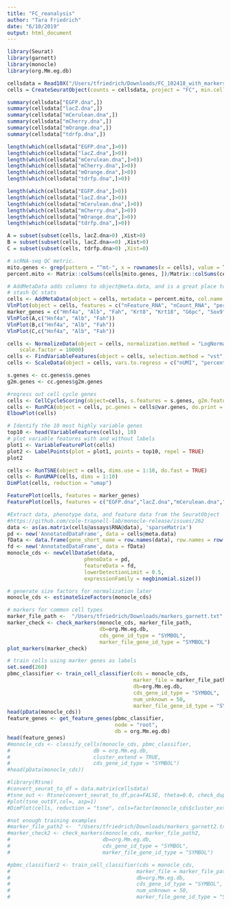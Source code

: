 ```yaml
---
title: "FC_reanalysis"
author: "Tara Friedrich"
date: "6/10/2019"
output: html_document
---
```


```r
library(Seurat)
library(garnett)
library(monocle)
library(org.Mm.eg.db)
```

```r
cellsdata = Read10X("/Users/tfriedrich/Downloads/FC_102418_with_markers/outs/filtered_feature_bc_matrix/")
cells = CreateSeuratObject(counts = cellsdata, project = "FC", min.cells = 3, min.features = 200)

summary(cellsdata["EGFP.dna",])
summary(cellsdata["lacZ.dna",])
summary(cellsdata["mCerulean.dna",])
summary(cellsdata["mCherry.dna",])
summary(cellsdata["mOrange.dna",])
summary(cellsdata["tdrfp.dna",])

length(which(cellsdata["EGFP.dna",]>0))
length(which(cellsdata["lacZ.dna",]>0))
length(which(cellsdata["mCerulean.dna",]>0))
length(which(cellsdata["mCherry.dna",]>0))
length(which(cellsdata["mOrange.dna",]>0))
length(which(cellsdata["tdrfp.dna",]>0))

length(which(cellsdata["EGFP.dna",]>0))
length(which(cellsdata["lacZ.dna",]>0))
length(which(cellsdata["mCerulean.dna",]>0))
length(which(cellsdata["mCherry.dna",]>0))
length(which(cellsdata["mOrange.dna",]>0))
length(which(cellsdata["tdrfp.dna",]>0))

A = subset(subset(cells, lacZ.dna>0) ,Xist>0)
B = subset(subset(cells, lacZ.dna==0) ,Xist>0)
C = subset(subset(cells, tdrfp.dna>0) ,Xist=0)
```

```r
# scRNA-seq QC metric.
mito.genes <- grep(pattern = "^mt-", x = rownames(x = cells), value = TRUE)
percent.mito <- Matrix::colSums(cells[mito.genes, ])/Matrix::colSums(cells)

# AddMetaData adds columns to object@meta.data, and is a great place to
# stash QC stats
cells <- AddMetaData(object = cells, metadata = percent.mito, col.name = "percent.mito")
VlnPlot(object = cells, features = c("nFeature_RNA", "nCount_RNA", "percent.mito"))
marker_genes = c("Hnf4a", "Alb", "Fah", "Krt8", "Krt18", "G6pc", "Sox9", "Krt7", "Krt19", "Epcam", "Onecut1", "Afp", "Xist")
VlnPlot(A,c("Hnf4a", "Alb", "Fah"))
VlnPlot(B,c("Hnf4a", "Alb", "Fah"))
VlnPlot(C,c("Hnf4a", "Alb", "Fah"))
```

```r
cells <- NormalizeData(object = cells, normalization.method = "LogNormalize", 
    scale.factor = 10000)
cells <- FindVariableFeatures(object = cells, selection.method = "vst", nfeatures = 2000)
cells <- ScaleData(object = cells, vars.to.regress = c("nUMI", "percent.mito"))

s.genes <- cc.genes$s.genes
g2m.genes <- cc.genes$g2m.genes

#regress out cell cycle genes
cells <- CellCycleScoring(object=cells, s.features = s.genes, g2m.features = g2m.genes, set.ident = TRUE)
cells <- RunPCA(object = cells, pc.genes = cells@var.genes, do.print = TRUE, pcs.print = 1:5, genes.print = 5)
ElbowPlot(cells)
```

```r
# Identify the 10 most highly variable genes
top10 <- head(VariableFeatures(cells), 10)
# plot variable features with and without labels
plot1 <- VariableFeaturePlot(cells)
plot2 <- LabelPoints(plot = plot1, points = top10, repel = TRUE)
plot2

cells <- RunTSNE(object = cells, dims.use = 1:10, do.fast = TRUE)
cells <- RunUMAP(cells, dims = 1:10)
DimPlot(cells, reduction = "umap")

FeaturePlot(cells, features = marker_genes)
FeaturePlot(cells, features = c("EGFP.dna","lacZ.dna","mCerulean.dna","mCherry.dna","mCherry.dna","mOrange.dna","tdrfp.dna"))
```

```r
#Extract data, phenotype data, and feature data from the SeuratObject
#https://github.com/cole-trapnell-lab/monocle-release/issues/262
data <- as(as.matrix(cells@assays$RNA@data), 'sparseMatrix')
pd <- new('AnnotatedDataFrame', data = cells@meta.data)
fData <- data.frame(gene_short_name = row.names(data), row.names = row.names(data))
fd <- new('AnnotatedDataFrame', data = fData)
monocle_cds <- newCellDataSet(data,
                         phenoData = pd,
                         featureData = fd,
                         lowerDetectionLimit = 0.5,
                         expressionFamily = negbinomial.size())

# generate size factors for normalization later
monocle_cds <- estimateSizeFactors(monocle_cds)

# markers for common cell types
marker_file_path <-  "/Users/tfriedrich/Downloads/markers_garnett.txt"
marker_check <- check_markers(monocle_cds, marker_file_path,
                              db=org.Mm.eg.db,
                              cds_gene_id_type = "SYMBOL",
                              marker_file_gene_id_type = "SYMBOL")
plot_markers(marker_check)

# train cells using marker genes as labels
set.seed(260)
pbmc_classifier <- train_cell_classifier(cds = monocle_cds,
                                         marker_file = marker_file_path,
                                         db=org.Mm.eg.db,
                                         cds_gene_id_type = "SYMBOL",
                                         num_unknown = 50,
                                         marker_file_gene_id_type = "SYMBOL")
head(pData(monocle_cds))
feature_genes <- get_feature_genes(pbmc_classifier,
                                   node = "root",
                                   db = org.Mm.eg.db)
head(feature_genes)
#monocle_cds <- classify_cells(monocle_cds, pbmc_classifier,
#                           db = org.Mm.eg.db,
#                           cluster_extend = TRUE,
#                           cds_gene_id_type = "SYMBOL")
#head(pData(monocle_cds))

#library(Rtsne)
#convert_seurat_to_df = data.matrix(cellsdata)
#tsne_out <- Rtsne(convert_seurat_to_df,pca=FALSE, theta=0.0, check_duplicates = FALSE)
#plot(tsne_out$Y,col=, asp=1)
#DimPlot(cells, reduction = "tsne", cols=factor(monocle_cds$cluster_ext_type),split.by = 'ident')
```

```r
#not enough training examples
#marker_file_path2 <-  "/Users/tfriedrich/Downloads/markers_garnett2.txt"
#marker_check2 <- check_markers(monocle_cds, marker_file_path2,
#                              db=org.Mm.eg.db,
#                              cds_gene_id_type = "SYMBOL",
#                              marker_file_gene_id_type = "SYMBOL")

#pbmc_classifier2 <- train_cell_classifier(cds = monocle_cds,
#                                         marker_file = marker_file_path2,
#                                         db=org.Mm.eg.db,
#                                         cds_gene_id_type = "SYMBOL",
#                                         num_unknown = 50,
#                                         marker_file_gene_id_type = "SYMBOL")
```